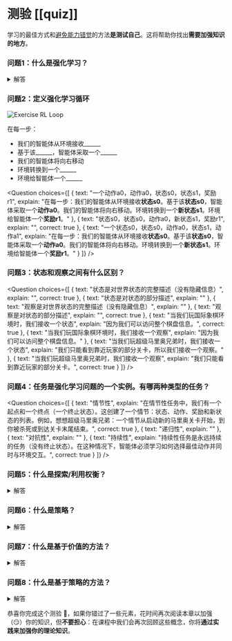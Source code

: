 # 测验 [[quiz]]

学习的最佳方式和[避免能力错觉](https://www.coursera.org/lecture/learning-how-to-learn/illusions-of-competence-BuFzf)的方法**是测试自己**。这将帮助你找出**需要加强知识的地方**。

### 问题1：什么是强化学习？

<details>
<summary>解答</summary>

强化学习是一个**解决控制任务（也称为决策问题）的框架**，通过构建智能体，让它们通过与环境的试错交互学习，并**接收奖励（正面或负面）作为唯一的反馈**。

</details>



### 问题2：定义强化学习循环

<img src="https://huggingface.co/datasets/huggingface-deep-rl-course/course-images/resolve/main/en/unit1/rl-loop-ex.jpg" alt="Exercise RL Loop"/>

在每一步：
- 我们的智能体从环境接收______
- 基于该______，智能体采取一个______
- 我们的智能体将向右移动
- 环境转换到一个______
- 环境给智能体一个______


<Question
	choices={[
		{
			text: "一个动作a0，动作a0，状态s0，状态s1，奖励r1",
			explain: "在每一步：我们的智能体从环境接收**状态s0**。基于该**状态s0**，智能体采取一个**动作a0**。我们的智能体将向右移动。环境转换到一个**新状态s1**。环境给智能体一个**奖励r1**。"
		},
		{
			text: "状态s0，状态s0，动作a0，新状态s1，奖励r1",
			explain: "",
      correct: true
		},
		{
			text: "一个状态s0，状态s0，动作a0，状态s1，动作a1",
      explain: "在每一步：我们的智能体从环境接收**状态s0**。基于该**状态s0**，智能体采取一个**动作a0**。我们的智能体将向右移动。环境转换到一个**新状态s1**。环境给智能体一个**奖励r1**。"
		}
	]}
/>

### 问题3：状态和观察之间有什么区别？

<Question
	choices={[
		{
			text: "状态是对世界状态的完整描述（没有隐藏信息）",
			explain: "",
      correct: true
		},
    {
			text: "状态是对状态的部分描述",
			explain: ""
		},
    {
      text: "观察是对世界状态的完整描述（没有隐藏信息）",
      explain: ""
    },
    {
      text: "观察是对状态的部分描述",
      explain: "",
      correct: true
    },
    {
      text: "当我们玩国际象棋环境时，我们接收一个状态",
      explain: "因为我们可以访问整个棋盘信息。",
      correct: true
    },
    {
      text: "当我们玩国际象棋环境时，我们接收一个观察",
      explain: "因为我们可以访问整个棋盘信息。"
    },
    {
      text: "当我们玩超级马里奥兄弟时，我们接收一个状态",
      explain: "我们只能看到靠近玩家的部分关卡，所以我们接收一个观察。"
    },
    {
      text: "当我们玩超级马里奥兄弟时，我们接收一个观察",
      explain: "我们只能看到靠近玩家的部分关卡。",
      correct: true
    }
	]}
/>

### 问题4：任务是强化学习问题的一个实例。有哪两种类型的任务？

<Question
	choices={[
		{
			text: "情节性",
			explain: "在情节性任务中，我们有一个起点和一个终点（一个终止状态）。这创建了一个情节：状态、动作、奖励和新状态的列表。例如，想想超级马里奥兄弟：一个情节从启动新的马里奥关卡开始，到你被杀死或到达关卡末尾结束。",
      correct: true
		},
    {
			text: "递归性",
			explain: ""
		},
    {
			text: "对抗性",
			explain: ""
		},
    {
      text: "持续性",
      explain: "持续性任务是永远持续的任务（没有终止状态）。在这种情况下，智能体必须学习如何选择最佳动作并同时与环境交互。",
      correct: true
    }
	]}
/>

### 问题5：什么是探索/利用权衡？

<details>
<summary>解答</summary>

在强化学习中，我们需要**平衡我们对环境的探索程度和对我们已知环境信息的利用程度**。

- *探索*是通过**尝试随机动作来探索环境，以便找到关于环境的更多信息**。

- *利用*是**利用已知信息来最大化奖励**。

<img src="https://huggingface.co/datasets/huggingface-deep-rl-course/course-images/resolve/main/en/unit1/expexpltradeoff.jpg" alt="Exploration Exploitation Tradeoff" width="100%" />

</details>


### 问题6：什么是策略？

<details>
<summary>解答</summary>

- 策略π**是我们智能体的大脑**。它是一个函数，告诉我们在给定状态下应该采取什么动作。因此，它定义了智能体在给定时间的行为。

<img src="https://huggingface.co/datasets/huggingface-deep-rl-course/course-images/resolve/main/en/unit1/policy_1.jpg" alt="Policy" />

</details>


### 问题7：什么是基于价值的方法？

<details>
<summary>解答</summary>

- 基于价值的方法是解决强化学习问题的主要方法之一。
- 在基于价值的方法中，我们不是训练一个策略函数，而是**训练一个价值函数，将状态映射到处于该状态的预期价值**。



</details>

### 问题8：什么是基于策略的方法？

<details>
<summary>解答</summary>

- 在*基于策略的方法*中，我们**直接学习一个策略函数**。
- 这个策略函数将**从每个状态映射到该状态下最佳的相应动作**。或者是**在该状态下可能动作集合上的概率分布**。




</details>


恭喜你完成这个测验 🥳，如果你错过了一些元素，花时间再次阅读本章以加强（😏）你的知识，但**不要担心**：在课程中我们会再次回顾这些概念，你将**通过实践来加强你的理论知识**。
